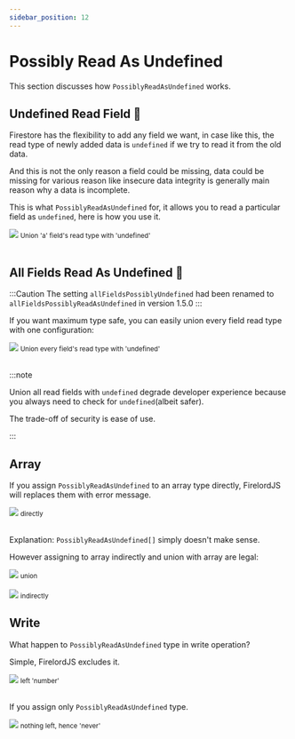 ```yaml
---
sidebar_position: 12
---
```


# Possibly Read As Undefined

This section discusses how `PossiblyReadAsUndefined` works.

## Undefined Read Field 🦜

Firestore has the flexibility to add any field we want, in case like this, the read type of newly added data is `undefined` if we try to read it from the old data.

And this is not the only reason a field could be missing, data could be missing for various reason like insecure data integrity is generally main reason why a data is incomplete.

This is what `PossiblyReadAsUndefined` for, it allows you to read a particular field as `undefined`, here is how you use it.

<div style={{ display: 'flex', flexDirection: 'column', alignItems: 'center' }}>
	<img src="https://github.com/tylim88/FirelordJSDoc/blob/main/static/firelord/possiblyReadAsUndefined1.png?raw=true" />
	<small>Union 'a' field's read type with 'undefined'</small>
</div>
<br />

## All Fields Read As Undefined 🦜

:::Caution
The setting `allFieldsPossiblyUndefined` had been renamed to `allFieldsPossiblyReadAsUndefined` in version 1.5.0
:::

If you want maximum type safe, you can easily union every field read type with one configuration:

<div style={{ display: 'flex', flexDirection: 'column', alignItems: 'center' }}>
	<img src="https://github.com/tylim88/FirelordJSDoc/blob/main/static/firelord/possiblyReadAsUndefined2.png?raw=true" />
	<small>Union every field's read type with 'undefined'</small>
</div>
<br />

:::note

Union all read fields with `undefined` degrade developer experience because you always need to check for `undefined`(albeit safer).

The trade-off of security is ease of use.

:::

## Array

If you assign `PossiblyReadAsUndefined` to an array type directly, FirelordJS will replaces them with error message.

<div style={{ display: 'flex', flexDirection: 'column', alignItems: 'center' }}>
	<img src="https://github.com/tylim88/FirelordJSDoc/blob/main/static/firelord/possiblyReadAsUndefined3.png?raw=true" />
	<small>directly</small>
</div>

<br />

Explanation: `PossiblyReadAsUndefined[]` simply doesn't make sense.

However assigning to array indirectly and union with array are legal:

<div style={{ display: 'flex', flexDirection: 'column', alignItems: 'center' }}>
	<img src="https://github.com/tylim88/FirelordJSDoc/blob/main/static/firelord/possiblyReadAsUndefined4.png?raw=true" />
	<small>union</small>
</div>
<br />
<div style={{ display: 'flex', flexDirection: 'column', alignItems: 'center' }}>
	<img src="https://github.com/tylim88/FirelordJSDoc/blob/main/static/firelord/possiblyReadAsUndefined5.png?raw=true" />
	<small>indirectly</small>
</div>

## Write

What happen to `PossiblyReadAsUndefined` type in write operation?

Simple, FirelordJS excludes it.

<div style={{ display: 'flex', flexDirection: 'column', alignItems: 'center' }}>
	<img src="https://github.com/tylim88/FirelordJSDoc/blob/main/static/firelord/possiblyReadAsUndefined6.png?raw=true" />
	<small>left 'number' </small>
</div>
<br />

If you assign only `PossiblyReadAsUndefined` type.

<div style={{ display: 'flex', flexDirection: 'column', alignItems: 'center' }}>
	<img src="https://github.com/tylim88/FirelordJSDoc/blob/main/static/firelord/possiblyReadAsUndefined7.png?raw=true" />
	<small>nothing left, hence 'never'</small>
</div>
